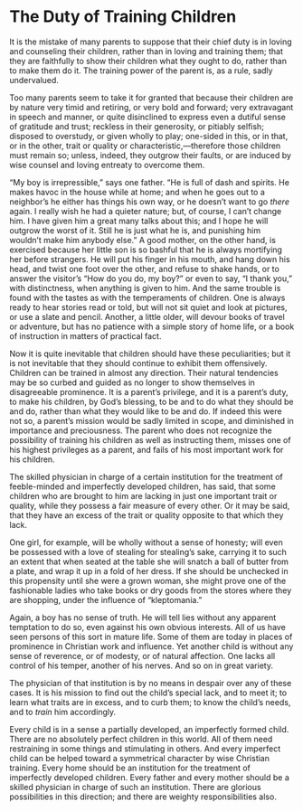 # The Duty of Training Children

It is the mistake of many parents to suppose that their chief duty is in loving and counseling their children, rather than in loving and training them; that they are faithfully to show their children what they ought to do, rather than to make them do it. The training power of the parent is, as a rule, sadly undervalued.

Too many parents seem to take it for granted that because their children are by nature very timid and retiring, or very bold and forward; very extravagant in speech and manner, or quite disinclined to express even a dutiful sense of gratitude and trust; reckless in their generosity, or pitiably selfish; disposed to overstudy, or given wholly to play; one-sided in this, or in that, or in the other, trait or quality or characteristic,—therefore those children must remain so; unless, indeed, they outgrow their faults, or are induced by wise counsel and loving entreaty to overcome them.

"My boy is irrepressible," says one father. "He is full of dash and spirits. He makes havoc in the house while at home; and when he goes out to a neighbor's he either has things his own way, or he doesn't want to go *there* again. I really wish he had a quieter nature; but, of course, I can't change him. I have given him a great many talks about this; and I hope he will outgrow the worst of it. Still he is just what he is, and punishing him wouldn't make him anybody else." A good mother, on the other hand, is exercised because her little son is so bashful that he is always mortifying her before strangers. He will put his finger in his mouth, and hang down his head, and twist one foot over the other, and refuse to shake hands, or to answer the visitor's "How do you do, my boy?" or even to say, "I thank you," with distinctness, when anything is given to him. And the same trouble is found with the tastes as with the temperaments of children. One is always ready to hear stories read or told, but will not sit quiet and look at pictures, or use a slate and pencil. Another, a little older, will devour books of travel or adventure, but has no patience with a simple story of home life, or a book of instruction in matters of practical fact.

Now it is quite inevitable that children should have these peculiarities; but it is not inevitable that they should continue to exhibit them offensively. Children can be trained in almost any direction. Their natural tendencies may be so curbed and guided as no longer to show themselves in disagreeable prominence. It is a parent's privilege, and it is a parent's duty, to make his children, by God's blessing, to be and to do what they should be and do, rather than what they would like to be and do. If indeed this were not so, a parent's mission would be sadly limited in scope, and diminished in importance and preciousness. The parent who does not recognize the possibility of training his children as well as instructing them, misses one of his highest privileges as a parent, and fails of his most important work for his children.

The skilled physician in charge of a certain institution for the treatment of feeble-minded and imperfectly developed children, has said, that some children who are brought to him are lacking in just one important trait or quality, while they possess a fair measure of every other. Or it may be said, that they have an excess of the trait or quality opposite to that which they lack.

One girl, for example, will be wholly without a sense of honesty; will even be possessed with a love of stealing for stealing's sake, carrying it to such an extent that when seated at the table she will snatch a ball of butter from a plate, and wrap it up in a fold of her dress. If she should be unchecked in this propensity until she were a grown woman, she might prove one of the fashionable ladies who take books or dry goods from the stores where they are shopping, under the influence of "kleptomania."

Again, a boy has no sense of truth. He will tell lies without any apparent temptation to do so, even against his own obvious interests. All of us have seen persons of this sort in mature life. Some of them are today in places of prominence in Christian work and influence. Yet another child is without any sense of reverence, or of modesty, or of natural affection. One lacks all control of his temper, another of his nerves. And so on in great variety.

The physician of that institution is by no means in despair over any of these cases. It is his mission to find out the child's special lack, and to meet it; to learn what traits are in excess, and to curb them; to know the child's needs, and to *train* him accordingly.

Every child is in a sense a partially developed, an imperfectly formed child. There are no absolutely perfect children in this world. All of them need restraining in some things and stimulating in others. And every imperfect child can be helped toward a symmetrical character by wise Christian training. Every home should be an institution for the treatment of imperfectly developed children. Every father and every mother should be a skilled physician in charge of such an institution. There are glorious possibilities in this direction; and there are weighty responsibilities also.